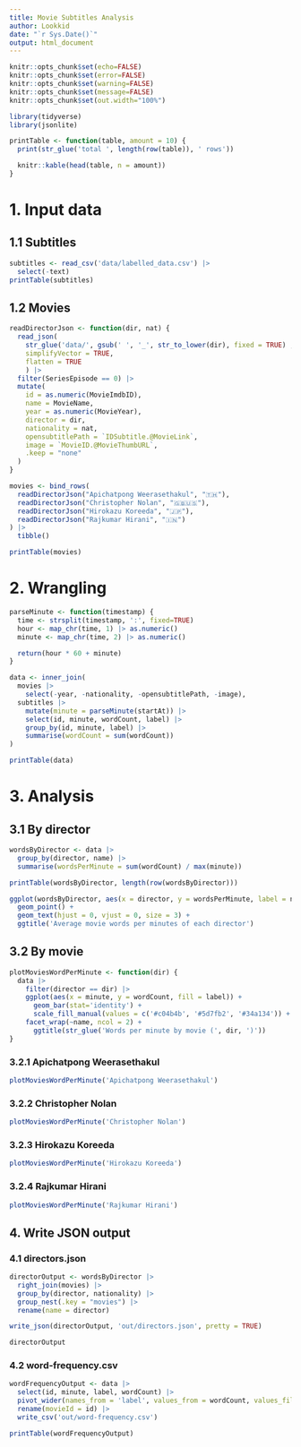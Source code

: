 ```yaml
---
title: Movie Subtitles Analysis
author: Lookkid
date: "`r Sys.Date()`"
output: html_document
---
```


```r
knitr::opts_chunk$set(echo=FALSE)
knitr::opts_chunk$set(error=FALSE)
knitr::opts_chunk$set(warning=FALSE)
knitr::opts_chunk$set(message=FALSE)
knitr::opts_chunk$set(out.width="100%")

library(tidyverse)
library(jsonlite)
```

```r
printTable <- function(table, amount = 10) {
  print(str_glue('total ', length(row(table)), ' rows'))

  knitr::kable(head(table, n = amount))
}
```

# 1. Input data

## 1.1 Subtitles

```r
subtitles <- read_csv('data/labelled_data.csv') |>
  select(-text)
printTable(subtitles)
```

## 1.2 Movies

```r
readDirectorJson <- function(dir, nat) {
  read_json(
    str_glue('data/', gsub(' ', '_', str_to_lower(dir), fixed = TRUE) , '_movies.json'),
    simplifyVector = TRUE,
    flatten = TRUE
    ) |>
  filter(SeriesEpisode == 0) |>
  mutate(
    id = as.numeric(MovieImdbID),
    name = MovieName,
    year = as.numeric(MovieYear),
    director = dir,
    nationality = nat,
    opensubtitlePath = `IDSubtitle.@MovieLink`,
    image = `MovieID.@MovieThumbURL`,
    .keep = "none"
  )
}
```

```r
movies <- bind_rows(
  readDirectorJson("Apichatpong Weerasethakul", "🇹🇭"),
  readDirectorJson("Christopher Nolan", "🇬🇧🇺🇸"),
  readDirectorJson("Hirokazu Koreeda", "🇯🇵"),
  readDirectorJson("Rajkumar Hirani", "🇮🇳")
) |>
  tibble()

printTable(movies)
```

# 2. Wrangling

```r
parseMinute <- function(timestamp) {
  time <- strsplit(timestamp, ':', fixed=TRUE)
  hour <- map_chr(time, 1) |> as.numeric()
  minute <- map_chr(time, 2) |> as.numeric()

  return(hour * 60 + minute)
}
```

```r
data <- inner_join(
  movies |>
    select(-year, -nationality, -opensubtitlePath, -image),
  subtitles |>
    mutate(minute = parseMinute(startAt)) |>
    select(id, minute, wordCount, label) |>
    group_by(id, minute, label) |>
    summarise(wordCount = sum(wordCount))
)

printTable(data)
```

# 3. Analysis

## 3.1 By director

```r
wordsByDirector <- data |>
  group_by(director, name) |>
  summarise(wordsPerMinute = sum(wordCount) / max(minute))

printTable(wordsByDirector, length(row(wordsByDirector)))
```

```r
ggplot(wordsByDirector, aes(x = director, y = wordsPerMinute, label = name)) +
  geom_point() +
  geom_text(hjust = 0, vjust = 0, size = 3) +
  ggtitle('Average movie words per minutes of each director')
```

## 3.2 By movie

```r
plotMoviesWordPerMinute <- function(dir) {
  data |>
    filter(director == dir) |>
    ggplot(aes(x = minute, y = wordCount, fill = label)) +
      geom_bar(stat='identity') +
      scale_fill_manual(values = c('#c04b4b', '#5d7fb2', '#34a134')) +
    facet_wrap(~name, ncol = 2) +
      ggtitle(str_glue('Words per minute by movie (', dir, ')'))
}
```

### 3.2.1 Apichatpong Weerasethakul

```r
plotMoviesWordPerMinute('Apichatpong Weerasethakul')
```

### 3.2.2 Christopher Nolan

```r
plotMoviesWordPerMinute('Christopher Nolan')
```

### 3.2.3 Hirokazu Koreeda

```r
plotMoviesWordPerMinute('Hirokazu Koreeda')
```

### 3.2.4 Rajkumar Hirani

```r
plotMoviesWordPerMinute('Rajkumar Hirani')
```

## 4. Write JSON output

### 4.1 directors.json

```r
directorOutput <- wordsByDirector |>
  right_join(movies) |>
  group_by(director, nationality) |>
  group_nest(.key = "movies") |>
  rename(name = director)

write_json(directorOutput, 'out/directors.json', pretty = TRUE)

directorOutput
```

### 4.2 word-frequency.csv

```r
wordFrequencyOutput <- data |>
  select(id, minute, label, wordCount) |>
  pivot_wider(names_from = 'label', values_from = wordCount, values_fill = 0) |>
  rename(movieId = id) |>
  write_csv('out/word-frequency.csv')

printTable(wordFrequencyOutput)
```

